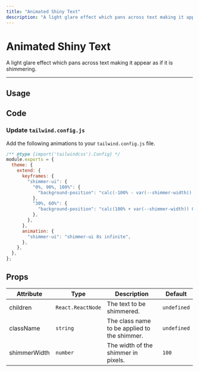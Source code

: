 ```yaml
---
title: "Animated Shiny Text"
description: "A light glare effect which pans across text making it appear as if it is shimmering."
---
```


# Animated Shiny Text

A light glare effect which pans across text making it appear as if it is shimmering.

---

## Usage

<ComponentPreview name="animated-shiny-text-demo" />

## Code

<ComponentPreview showPreview={false} name="animated-shiny-text" />

### Update `tailwind.config.js`

Add the following animations to your `tailwind.config.js` file.

```js {5-17}
/** @type {import('tailwindcss').Config} */
module.exports = {
  theme: {
    extend: {
      keyframes: {
        "shimmer-ui": {
          "0%, 90%, 100%": {
            "background-position": "calc(-100% - var(--shimmer-width)) 0",
          },
          "30%, 60%": {
            "background-position": "calc(100% + var(--shimmer-width)) 0",
          },
        },
      },
      animation: {
        "shimmer-ui": "shimmer-ui 8s infinite",
      },
    },
  },
};
```

## Props

| Attribute    | Type              | Description                                  | Default     |
| ------------ | ----------------- | -------------------------------------------- | ----------- |
| children     | `React.ReactNode` | The text to be shimmered.                    | `undefined` |
| className    | `string`          | The class name to be applied to the shimmer. | `undefined` |
| shimmerWidth | `number`          | The width of the shimmer in pixels.          | `100`       |
